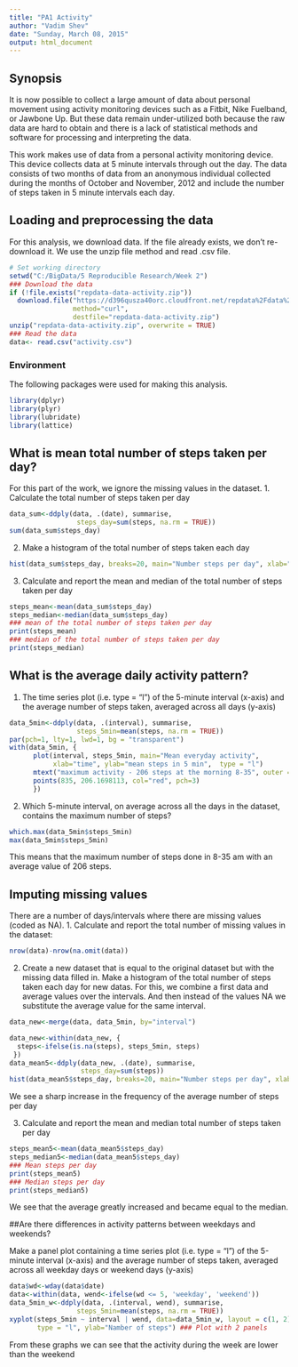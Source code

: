 ```yaml
---
title: "PA1 Activity"
author: "Vadim Shev"
date: "Sunday, March 08, 2015"
output: html_document
---
```


## Synopsis
It is now possible to collect a large amount of data about personal movement 
using activity monitoring devices such as a Fitbit, Nike Fuelband, or Jawbone Up. 
But these data remain under-utilized both because the raw data are hard to obtain 
and there is a lack of statistical methods and software for processing and interpreting the data.

This work makes use of data from a personal activity monitoring device. 
This device collects data at 5 minute intervals through out the day. 
The data consists of two months of data from an anonymous individual collected during the months 
of October and November, 2012 and include the number of steps taken in 5 minute intervals each day.

## Loading and preprocessing the data

For this analysis, we download data. If the file already exists,
we don’t re-download it. We use the unzip file method and read .csv file.

```r
# Set working directory
setwd("C:/BigData/5 Reproducible Research/Week 2")
### Download the data
if (!file.exists("repdata-data-activity.zip"))
  download.file("https://d396qusza40orc.cloudfront.net/repdata%2Fdata%2Factivity.zip)",
                method="curl",
                destfile="repdata-data-activity.zip")
unzip("repdata-data-activity.zip", overwrite = TRUE)
### Read the data
data<- read.csv("activity.csv")
```

### Environment
The following packages were used for making this analysis.

```r
library(dplyr)
library(plyr)
library(lubridate)
library(lattice)
```

## What is mean total number of steps taken per day?
For this part of the work, we ignore the missing values in the dataset.
1. Calculate the total number of steps taken per day
```r
data_sum<-ddply(data, .(date), summarise, 
                 steps_day=sum(steps, na.rm = TRUE))
sum(data_sum$steps_day)
```

2. Make a histogram of the total number of steps taken each day
```r
hist(data_sum$steps_day, breaks=20, main="Number steps per day", xlab="")
```

3. Calculate and report the mean and median of the total number of steps taken per day

```r
steps_mean<-mean(data_sum$steps_day)                 
steps_median<-median(data_sum$steps_day)       
### mean of the total number of steps taken per day
print(steps_mean)
### median of the total number of steps taken per day
print(steps_median)
```

## What is the average daily activity pattern?
1. The time series plot (i.e. type = "l") of the 5-minute interval (x-axis) and the average number of steps taken, averaged across all days (y-axis)
```r
data_5min<-ddply(data, .(interval), summarise, 
                 steps_5min=mean(steps, na.rm = TRUE))
par(pch=1, lty=1, lwd=1, bg = "transparent")
with(data_5min, {
      plot(interval, steps_5min, main="Mean everyday activity", 
           xlab="time", ylab="mean steps in 5 min",  type = "l")
      mtext("maximum activity - 206 steps at the morning 8-35", outer = F)
      points(835, 206.1698113, col="red", pch=3)
      })
```

2. Which 5-minute interval, on average across all the days in the dataset, contains the maximum number of steps?
```r
which.max(data_5min$steps_5min)
max(data_5min$steps_5min)
```
This means that the maximum number of steps done in 8-35 am with an average value of 206 steps.

## Imputing missing values

There are a number of days/intervals where there are missing values (coded as NA). 
1. Calculate and report the total number of missing values in the dataset:
```r
nrow(data)-nrow(na.omit(data))
```

2. Create a new dataset that is equal to the original dataset but with the missing data filled in.
Make a histogram of the total number of steps taken each day for new datas.
For this, we combine a first data and average values over the intervals. 
And then instead of the values NA we substitute the average value for the same interval.
```r
data_new<-merge(data, data_5min, by="interval")

data_new<-within(data_new, {
  steps<-ifelse(is.na(steps), steps_5min, steps)
 })
data_mean5<-ddply(data_new, .(date), summarise, 
                  steps_day=sum(steps))
hist(data_mean5$steps_day, breaks=20, main="Number steps per day", xlab="")
```

We see a sharp increase in the frequency of the average number of steps per day

3. Calculate and report the mean and median total number of steps taken per day

```r
steps_mean5<-mean(data_mean5$steps_day)                 
steps_median5<-median(data_mean5$steps_day) 
### Mean steps per day
print(steps_mean5)
### Median steps per day
print(steps_median5)
```

We see that the average greatly increased and became equal to the median.

##Are there differences in activity patterns between weekdays and weekends?

Make a panel plot containing a time series plot (i.e. type = "l") of the 5-minute interval (x-axis)
and the average number of steps taken, averaged across all weekday days or weekend days (y-axis)

```r
data$wd<-wday(data$date)
data<-within(data, wend<-ifelse(wd <= 5, 'weekday', 'weekend'))
data_5min_w<-ddply(data, .(interval, wend), summarise, 
                 steps_5min=mean(steps, na.rm = TRUE))
xyplot(steps_5min ~ interval | wend, data=data_5min_w, layout = c(1, 2), 
       type = "l", ylab="Namber of steps") ### Plot with 2 panels
```

From these graphs we can see that the activity during the week are lower than the weekend


